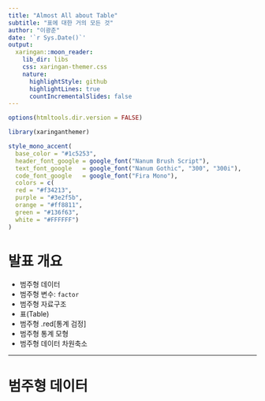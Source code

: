 ```yaml
---
title: "Almost All about Table"
subtitle: "표에 대한 거의 모든 것"  
author: "이광춘"
date: '`r Sys.Date()`'
output:
  xaringan::moon_reader:
    lib_dir: libs
    css: xaringan-themer.css
    nature:
      highlightStyle: github
      highlightLines: true
      countIncrementalSlides: false
---
```


```r
options(htmltools.dir.version = FALSE)
```

```r
library(xaringanthemer)

style_mono_accent(
  base_color = "#1c5253",
  header_font_google = google_font("Nanum Brush Script"),
  text_font_google   = google_font("Nanum Gothic", "300", "300i"),
  code_font_google   = google_font("Fira Mono"),
  colors = c(
  red = "#f34213",
  purple = "#3e2f5b",
  orange = "#ff8811",
  green = "#136f63",
  white = "#FFFFFF")
)


```


# 발표 개요

- 범주형 데이터
- 범주형 변수: `factor`
- 범주형 자료구조
- 표(Table)
- 범주형 .red[통계 검정]
- 범주형 통계 모형
- 범주형 데이터 차원축소

---
# 범주형 데이터

